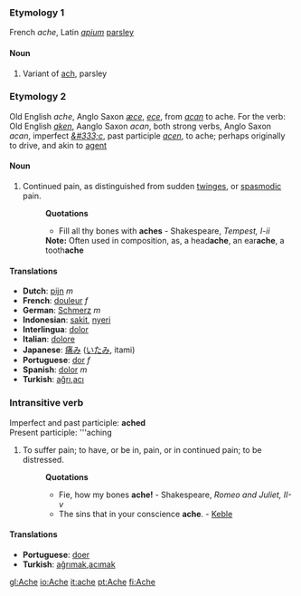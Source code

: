 ===Etymology 1===
French ''ache'', Latin ''[[apium]]'' [[parsley]]
====Noun====
#Variant of [[ach]], parsley
===Etymology 2===
Old English ''ache'', Anglo Saxon ''[[æce]]'', ''[[ece]]'', from ''[[acan]]'' to ache. For the verb: Old English ''[[aken]]'', Aanglo Saxon ''acan'', both strong verbs, Anglo Saxon ''acan'', imperfect ''[[&#333;c]]'', past participle ''[[acen]]'', to ache; perhaps originally to drive, and akin to [[agent]]
====Noun====
#Continued pain, as distinguished from sudden [[twinges]], or [[spasmodic]] pain.
#:'''Quotations'''
#:*Fill all thy bones with '''aches''' - Shakespeare, ''Tempest, I-ii''
#:'''Note:''' Often used in composition, as, a head'''ache''', an ear'''ache''', a tooth'''ache'''
==== Translations ====
* '''Dutch''': [[pijn]] ''m''
* '''French''': [[douleur]] ''f''
* '''German''': [[Schmerz]] ''m''
* '''Indonesian''': [[sakit]], [[nyeri]]
* '''Interlingua''': [[dolor]] 
* '''Italian''': [[dolore]] 
* '''Japanese''': [[痛み]] ([[いたみ]], itami)
* '''Portuguese''': [[dor]] ''f''
* '''Spanish''': [[dolor]] ''m''
* '''Turkish''': [[ağrı]],[[acı]]
===Intransitive verb===
Imperfect and past participle: '''ached'''<br>
Present participle: '''aching
#To suffer pain; to have, or be in, pain, or in continued pain; to be distressed.
#:'''Quotations'''
#:*Fie, how my bones '''ache!''' - Shakespeare, ''Romeo and Juliet, II-v''
#:*The sins that in your conscience '''ache'''. - [[Keble]]
==== Translations ====
* '''Portuguese''': [[doer]]
* '''Turkish''': [[ağrımak]],[[acımak]]

[[gl:Ache]]
[[io:Ache]]
[[it:ache]]
[[pt:Ache]]
[[fi:Ache]]